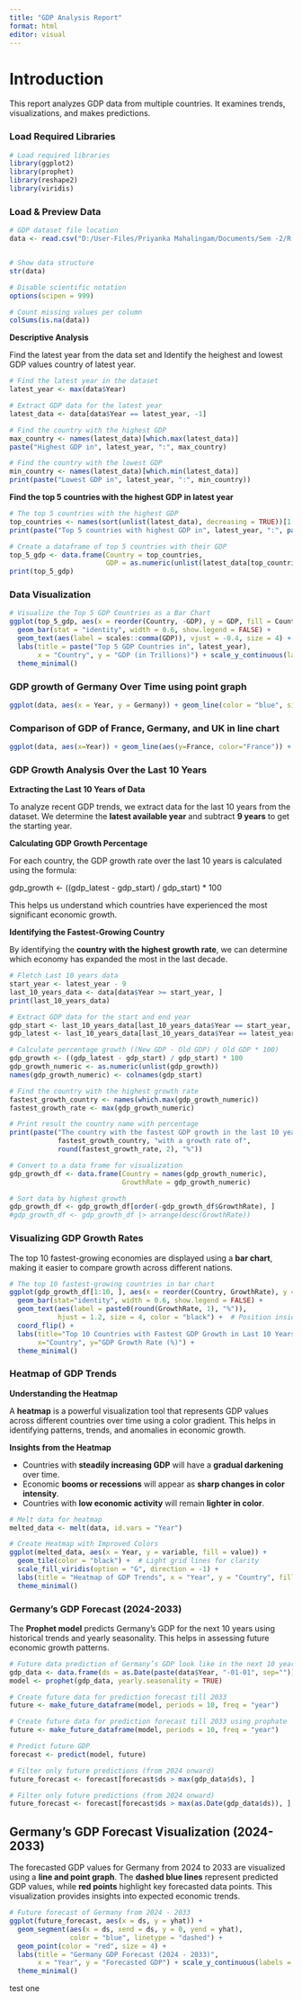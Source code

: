 ---
title: "GDP Analysis Report"
format: html
editor: visual
---

# Introduction

This report analyzes GDP data from multiple countries. It examines trends, visualizations, and makes predictions.

### **Load Required Libraries**

```{r}
# Load required libraries
library(ggplot2)
library(prophet)
library(reshape2)
library(viridis)
```

### **Load & Preview Data**

```{r}
# GDP dataset file location
data <- read.csv("D:/User-Files/Priyanka Mahalingam/Documents/Sem -2/R Program/GDP data.csv")


# Show data structure
str(data)

# Disable scientific notation
options(scipen = 999)  

# Count missing values per column
colSums(is.na(data))  
```

**Descriptive Analysis**

Find the latest year from the data set and Identify the heighest and lowest GDP values country of latest year.

```{r}

# Find the latest year in the dataset
latest_year <- max(data$Year)

# Extract GDP data for the latest year 
latest_data <- data[data$Year == latest_year, -1]

# Find the country with the highest GDP
max_country <- names(latest_data)[which.max(latest_data)]
paste("Highest GDP in", latest_year, ":", max_country)

# Find the country with the lowest GDP
min_country <- names(latest_data)[which.min(latest_data)]
print(paste("Lowest GDP in", latest_year, ":", min_country))

```

**Find the top 5 countries with the highest GDP in latest year**

```{r}
# The top 5 countries with the highest GDP
top_countries <- names(sort(unlist(latest_data), decreasing = TRUE))[1:5]
print(paste("Top 5 countries with highest GDP in", latest_year, ":", paste(top_countries, collapse=", ")))

# Create a dataframe of top 5 countries with their GDP
top_5_gdp <- data.frame(Country = top_countries,
                        GDP = as.numeric(unlist(latest_data[top_countries])))
print(top_5_gdp)
```

### **Data Visualization**

```{r}
# Visualize the Top 5 GDP Countries as a Bar Chart
ggplot(top_5_gdp, aes(x = reorder(Country, -GDP), y = GDP, fill = Country)) +
  geom_bar(stat = "identity", width = 0.6, show.legend = FALSE) +  
  geom_text(aes(label = scales::comma(GDP)), vjust = -0.4, size = 4) +  
  labs(title = paste("Top 5 GDP Countries in", latest_year),
       x = "Country", y = "GDP (in Trillions)") + scale_y_continuous(labels = scales::comma) + 
  theme_minimal()

```

### **GDP growth of Germany Over Time using point graph**

```{r}
ggplot(data, aes(x = Year, y = Germany)) + geom_line(color = "blue", size = 1) + geom_smooth(method = "loess", color = "red", linetype = "dashed", se = FALSE) + labs(title = "GDP Growth of Germany Over Time",x = "Year",y = "GDP") + scale_x_continuous(breaks = seq(min(data$Year), max(data$Year), by = 5)) + scale_y_continuous(labels = scales::comma) + theme_minimal()
```

### **Comparison of  GDP of France, Germany, and UK in line chart**

```{r}
ggplot(data, aes(x=Year)) + geom_line(aes(y=France, color="France")) + geom_line(aes(y=Germany, color="Germany")) + geom_line(aes(y=United.Kingdom, color="UK")) + labs(title="GDP Trends of France, Germany, and UK", x="Year", y="GDP") + scale_y_continuous(labels = scales::comma) + theme_minimal()
```

### GDP Growth Analysis Over the Last 10 Years

**Extracting the Last 10 Years of Data**

To analyze recent GDP trends, we extract data for the last 10 years from the dataset. We determine the **latest available year** and subtract **9 years** to get the starting year.

**Calculating GDP Growth Percentage**

For each country, the GDP growth rate over the last 10 years is calculated using the formula:

gdp_growth \<- ((gdp_latest - gdp_start) / gdp_start) \* 100

This helps us understand which countries have experienced the most significant economic growth.

**Identifying the Fastest-Growing Country**

By identifying the **country with the highest growth rate**, we can determine which economy has expanded the most in the last decade.

```{r}
# Fletch Last 10 years data
start_year <- latest_year - 9  
last_10_years_data <- data[data$Year >= start_year, ]
print(last_10_years_data)

# Extract GDP data for the start and end year
gdp_start <- last_10_years_data[last_10_years_data$Year == start_year, -1]
gdp_latest <- last_10_years_data[last_10_years_data$Year == latest_year, -1]

# Calculate percentage growth ((New GDP - Old GDP) / Old GDP * 100)
gdp_growth <- ((gdp_latest - gdp_start) / gdp_start) * 100
gdp_growth_numeric <- as.numeric(unlist(gdp_growth))
names(gdp_growth_numeric) <- colnames(gdp_start)

# Find the country with the highest growth rate
fastest_growth_country <- names(which.max(gdp_growth_numeric))
fastest_growth_rate <- max(gdp_growth_numeric)

# Print result the country name with percentage
print(paste("The country with the fastest GDP growth in the last 10 years is", 
            fastest_growth_country, "with a growth rate of", 
            round(fastest_growth_rate, 2), "%"))

# Convert to a data frame for visualization
gdp_growth_df <- data.frame(Country = names(gdp_growth_numeric),
                            GrowthRate = gdp_growth_numeric)

# Sort data by highest growth
gdp_growth_df <- gdp_growth_df[order(-gdp_growth_df$GrowthRate), ]
#gdp_growth_df <- gdp_growth_df |> arrange(desc(GrowthRate))  

```

### Visualizing GDP Growth Rates

The top 10 fastest-growing economies are displayed using a **bar chart**, making it easier to compare growth across different nations.

```{r}
# The top 10 fastest-growing countries in bar chart
ggplot(gdp_growth_df[1:10, ], aes(x = reorder(Country, GrowthRate), y = GrowthRate, fill = Country)) +
  geom_bar(stat="identity", width = 0.6, show.legend = FALSE) +
  geom_text(aes(label = paste0(round(GrowthRate, 1), "%")), 
            hjust = 1.2, size = 4, color = "black") +  # Position inside bars
  coord_flip() +
  labs(title="Top 10 Countries with Fastest GDP Growth in Last 10 Years",
       x="Country", y="GDP Growth Rate (%)") +
  theme_minimal()
```

### Heatmap of GDP Trends

**Understanding the Heatmap**

A **heatmap** is a powerful visualization tool that represents GDP values across different countries over time using a color gradient. This helps in identifying patterns, trends, and anomalies in economic growth.

**Insights from the Heatmap**

-   Countries with **steadily increasing GDP** will have a **gradual darkening** over time.
-   Economic **booms or recessions** will appear as **sharp changes in color intensity**.
-   Countries with **low economic activity** will remain **lighter in color**.

```{r}
# Melt data for heatmap
melted_data <- melt(data, id.vars = "Year")

# Create Heatmap with Improved Colors
ggplot(melted_data, aes(x = Year, y = variable, fill = value)) +
  geom_tile(color = "black") +  # Light grid lines for clarity
  scale_fill_viridis(option = "G", direction = -1) +  
  labs(title = "Heatmap of GDP Trends", x = "Year", y = "Country", fill = "GDP Value") +
  theme_minimal()
```

### Germany’s GDP Forecast (2024-2033)

The **Prophet model** predicts Germany’s GDP for the next 10 years using historical trends and yearly seasonality. This helps in assessing future economic growth patterns.

```{r}
# Future data prediction of Germany’s GDP look like in the next 10 years
gdp_data <- data.frame(ds = as.Date(paste(data$Year, "-01-01", sep="")), y = data$Germany)
model <- prophet(gdp_data, yearly.seasonality = TRUE)

# Create future data for prediction forecast till 2033
future <- make_future_dataframe(model, periods = 10, freq = "year")

# Create future data for prediction forecast till 2033 using prophate 
future <- make_future_dataframe(model, periods = 10, freq = "year")

# Predict future GDP
forecast <- predict(model, future)

# Filter only future predictions (from 2024 onward)
future_forecast <- forecast[forecast$ds > max(gdp_data$ds), ]

# Filter only future predictions (from 2024 onward)
future_forecast <- forecast[forecast$ds > max(as.Date(gdp_data$ds)), ]

```

## Germany's GDP Forecast Visualization (2024-2033)

The forecasted GDP values for Germany from 2024 to 2033 are visualized using a **line and point graph**. The **dashed blue lines** represent predicted GDP values, while **red points** highlight key forecasted data points. This visualization provides insights into expected economic trends.

```{r}
# Future forecast of Germany from 2024 - 2033 
ggplot(future_forecast, aes(x = ds, y = yhat)) +
  geom_segment(aes(x = ds, xend = ds, y = 0, yend = yhat), 
               color = "blue", linetype = "dashed") +  
  geom_point(color = "red", size = 4) +  
  labs(title = "Germany GDP Forecast (2024 - 2033)",
       x = "Year", y = "Forecasted GDP") + scale_y_continuous(labels = scales::comma) +
  theme_minimal()
```

test one 
